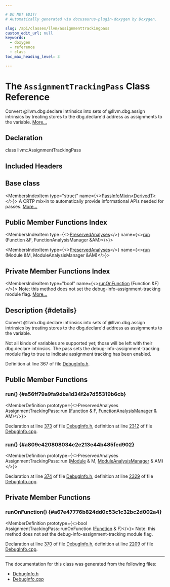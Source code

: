 ```yaml
---

# DO NOT EDIT!
# Automatically generated via docusaurus-plugin-doxygen by Doxygen.

slug: /api/classes/llvm/assignmenttrackingpass
custom_edit_url: null
keywords:
  - doxygen
  - reference
  - class
toc_max_heading_level: 3

---
```





# The `AssignmentTrackingPass` Class Reference

<DoxygenPage pluginConfig={pluginConfig}>

Convert @llvm.dbg.declare intrinsics into sets of @llvm.dbg.assign intrinsics by treating stores to the dbg.declare&#39;d address as assignments to the variable. <a href="#details">More...</a>

## Declaration

<CodeBlock>class llvm::AssignmentTrackingPass</CodeBlock>

## Included Headers

<IncludesList>
<IncludesListItem
  filePath="llvm/IR/DebugInfo.h"
  permalink="/docs/api/files/include/include/llvm/include/llvm/ir/debuginfo-h"
  isLocal="true" />
</IncludesList>

## Base class

<MembersIndex>

<MembersIndexItem
  type="struct"
  name={<><a href="/docs/api/structs/llvm/passinfomixin">PassInfoMixin&lt;DerivedT&gt;</a></>}>
A CRTP mix-in to automatically provide informational APIs needed for passes. <a href="/docs/api/structs/llvm/passinfomixin/#details">More...</a>
</MembersIndexItem>

</MembersIndex>

## Public Member Functions Index

<MembersIndex>

<MembersIndexItem
  type={<><a href="/docs/api/classes/llvm/preservedanalyses">PreservedAnalyses</a></>}
  name={<><a href="#a56ff79a9fa9dba1d34f2e7d55319b6cb">run</a> (Function &amp;F, FunctionAnalysisManager &amp;AM)</>}>
</MembersIndexItem>

<MembersIndexItem
  type={<><a href="/docs/api/classes/llvm/preservedanalyses">PreservedAnalyses</a></>}
  name={<><a href="#a809e420808034e2e213e44b485fed902">run</a> (Module &amp;M, ModuleAnalysisManager &amp;AM)</>}>
</MembersIndexItem>

</MembersIndex>

## Private Member Functions Index

<MembersIndex>

<MembersIndexItem
  type="bool"
  name={<><a href="#a67e47776b824dd0c53c1c32bc2d002a4">runOnFunction</a> (Function &amp;F)</>}>
Note: this method does not set the debug-info-assignment-tracking module flag. <a href="#a67e47776b824dd0c53c1c32bc2d002a4">More...</a>
</MembersIndexItem>

</MembersIndex>

## Description {#details}

Convert @llvm.dbg.declare intrinsics into sets of @llvm.dbg.assign intrinsics by treating stores to the dbg.declare&#39;d address as assignments to the variable.

Not all kinds of variables are supported yet; those will be left with their dbg.declare intrinsics. The pass sets the debug-info-assignment-tracking module flag to true to indicate assignment tracking has been enabled.

Definition at line 367 of file <a href="/docs/api/files/include/include/llvm/include/llvm/ir/debuginfo-h">DebugInfo.h</a>.

<SectionDefinition>

## Public Member Functions

### run() {#a56ff79a9fa9dba1d34f2e7d55319b6cb}

<MemberDefinition
  prototype={<>PreservedAnalyses AssignmentTrackingPass::run (<a href="/docs/api/classes/llvm/function">Function</a> &amp; F, <a href="/docs/api/namespaces/llvm/#adce09a5a0de0e3177eb00e932734af2f">FunctionAnalysisManager</a> &amp; AM)</>}>

Declaration at line <a href="/docs/api/files/include/include/llvm/include/llvm/ir/debuginfo-h/#l00373">373</a> of file <a href="/docs/api/files/include/include/llvm/include/llvm/ir/debuginfo-h">DebugInfo.h</a>, definition at line <a href="/docs/api/files/lib/lib/ir/debuginfo-cpp/#l02312">2312</a> of file <a href="/docs/api/files/lib/lib/ir/debuginfo-cpp">DebugInfo.cpp</a>.
</MemberDefinition>

### run() {#a809e420808034e2e213e44b485fed902}

<MemberDefinition
  prototype={<>PreservedAnalyses AssignmentTrackingPass::run (<a href="/docs/api/classes/llvm/module">Module</a> &amp; M, <a href="/docs/api/namespaces/llvm/#af9c9208365fd9ce11392b4d79485e259">ModuleAnalysisManager</a> &amp; AM)</>}>

Declaration at line <a href="/docs/api/files/include/include/llvm/include/llvm/ir/debuginfo-h/#l00374">374</a> of file <a href="/docs/api/files/include/include/llvm/include/llvm/ir/debuginfo-h">DebugInfo.h</a>, definition at line <a href="/docs/api/files/lib/lib/ir/debuginfo-cpp/#l02329">2329</a> of file <a href="/docs/api/files/lib/lib/ir/debuginfo-cpp">DebugInfo.cpp</a>.
</MemberDefinition>

</SectionDefinition>

<SectionDefinition>

## Private Member Functions

### runOnFunction() {#a67e47776b824dd0c53c1c32bc2d002a4}

<MemberDefinition
  prototype={<>bool AssignmentTrackingPass::runOnFunction (<a href="/docs/api/classes/llvm/function">Function</a> &amp; F)</>}>
Note: this method does not set the debug-info-assignment-tracking module flag.

Declaration at line <a href="/docs/api/files/include/include/llvm/include/llvm/ir/debuginfo-h/#l00370">370</a> of file <a href="/docs/api/files/include/include/llvm/include/llvm/ir/debuginfo-h">DebugInfo.h</a>, definition at line <a href="/docs/api/files/lib/lib/ir/debuginfo-cpp/#l02209">2209</a> of file <a href="/docs/api/files/lib/lib/ir/debuginfo-cpp">DebugInfo.cpp</a>.
</MemberDefinition>

</SectionDefinition>

<hr/>

The documentation for this class was generated from the following files:

<ul>
<li><a href="/docs/api/files/include/include/llvm/include/llvm/ir/debuginfo-h">DebugInfo.h</a></li>
<li><a href="/docs/api/files/lib/lib/ir/debuginfo-cpp">DebugInfo.cpp</a></li>
</ul>

</DoxygenPage>
